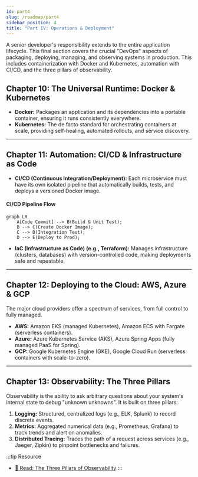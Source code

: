 ```yaml
---
id: part4
slug: /roadmap/part4
sidebar_position: 4
title: "Part IV: Operations & Deployment"
---
```


A senior developer's responsibility extends to the entire application lifecycle. This final section covers the crucial "DevOps" aspects of packaging, deploying, managing, and observing systems in production. This includes containerization with Docker and Kubernetes, automation with CI/CD, and the three pillars of observability.

## Chapter 10: The Universal Runtime: Docker & Kubernetes

- **Docker:** Packages an application and its dependencies into a portable container, ensuring it runs consistently everywhere.
- **Kubernetes:** The de facto standard for orchestrating containers at scale, providing self-healing, automated rollouts, and service discovery.

---

## Chapter 11: Automation: CI/CD & Infrastructure as Code

- **CI/CD (Continuous Integration/Deployment):** Each microservice must have its own isolated pipeline that automatically builds, tests, and deploys a versioned Docker image.

#### CI/CD Pipeline Flow
```mermaid
graph LR
    A[Code Commit] --> B(Build & Unit Test);
    B --> C(Create Docker Image);
    C --> D(Integration Test);
    D --> E(Deploy to Prod);
```

- **IaC (Infrastructure as Code) (e.g., Terraform):** Manages infrastructure (clusters, databases) with version-controlled code, making deployments safe and repeatable.

---

## Chapter 12: Deploying to the Cloud: AWS, Azure & GCP

The major cloud providers offer a spectrum of services, from full control to fully managed.

- **AWS:** Amazon EKS (managed Kubernetes), Amazon ECS with Fargate (serverless containers).
- **Azure:** Azure Kubernetes Service (AKS), Azure Spring Apps (fully managed PaaS for Spring).
- **GCP:** Google Kubernetes Engine (GKE), Google Cloud Run (serverless containers with scale-to-zero).

---

## Chapter 13: Observability: The Three Pillars

Observability is the ability to ask arbitrary questions about your system's internal state to debug "unknown unknowns". It is built on three pillars:

1. **Logging:** Structured, centralized logs (e.g., ELK, Splunk) to record discrete events.
2. **Metrics:** Aggregated numerical data (e.g., Prometheus, Grafana) to track trends and alert on anomalies.
3. **Distributed Tracing:** Traces the path of a request across services (e.g., Jaeger, Zipkin) to pinpoint bottlenecks and failures.

:::tip Resource
- [📄 Read: The Three Pillars of Observability](https://www.honeycomb.io/blog/three-pillars-of-observability-logs-metrics-traces)
:::
